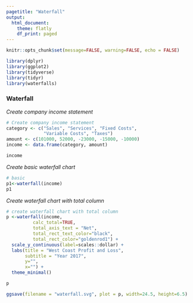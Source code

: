 ```yaml
---
pagetitle: "Waterfall"
output: 
  html_document:
    theme: flatly
    df_print: paged
---
```


```r
knitr::opts_chunk$set(message=FALSE, warning=FALSE, echo = FALSE)

library(dplyr)
library(ggplot2)
library(tidyverse)
library(tidyr)
library(waterfalls)
```

### Waterfall 
_Create company income statement_
```r

# Create company income statement
category <- c("Sales", "Services", "Fixed Costs", 
              "Variable Costs", "Taxes")
amount <- c(101000, 52000, -23000, -15000, -10000)
income <- data.frame(category, amount) 

income
```
_Create basic waterfall chart_

```r
# basic
p1<-waterfall(income)
p1
```

_Create waterfall chart with total column_

```r


  
# create waterfall chart with total column
p <-waterfall(income, 
          calc_total=TRUE, 
          total_axis_text = "Net",
          total_rect_text_color="black",
          total_rect_color="goldenrod1") +
  scale_y_continuous(label=scales::dollar) +
  labs(title = "West Coast Profit and Loss", 
       subtitle = "Year 2017",
       y="", 
       x="") +
  theme_minimal() 

p
```
```r

ggsave(filename = "waterfall.svg", plot = p, width=24.5, height=6.5)

```
